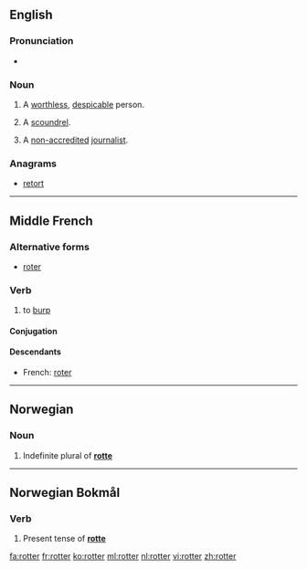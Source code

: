 ==English==

===Pronunciation===
* {{rhymes|ɒtə(r)}}

===Noun===
{{en-noun}}

# A [[worthless]], [[despicable]] person.
# {{context|British|slang}} A [[scoundrel]].
# {{context|British|slang|journalism}} A [[non-accredited]] [[journalist]].

===Anagrams===
* [[retort#English|retort]]

----

==Middle French==

===Alternative forms===
* [[roter]]

===Verb===
{{head|frm|verb}}

# to [[burp]]

====Conjugation====
{{frm-conj-er|rott}}

====Descendants====
* French: [[roter]]

----

==Norwegian==

===Noun===
{{head|no|noun form}}

# Indefinite plural of '''[[rotte]]'''

----

==Norwegian Bokmål==

===Verb===
{{head|nb|verb form}}

# Present tense of '''[[rotte]]'''

[[fa:rotter]]
[[fr:rotter]]
[[ko:rotter]]
[[ml:rotter]]
[[nl:rotter]]
[[vi:rotter]]
[[zh:rotter]]